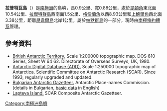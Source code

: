 {{coord|64|14|50|S|63|30|47|W|display=title}}

'''拉普特瓦島'''（{{lang-en|Lapteva Island}}）是[[南極洲|南極洲]]的島嶼，長0.9公里、寬0.88公里，處於[[昆頓角|昆頓角]]東北面10.54公里、[[拉傑特群島|拉傑特群島]]西南面1.5公里、[[格倫蘭角|格倫蘭角]]以西8.93公里和[[上鮑爾角|上鮑爾角]]西北面3.38公里，距離[[昂韋爾島|昂韋爾島]]北岸1公里，屬於[[帕默群島|帕默群島]]的一部分，現時由[[南極條約體系|南極條約體系]]管理。

==參考資料==
* [http://data.aad.gov.au/aadc/mapcat/display_map.cfm?map_id=3217 British Antarctic Territory.] {{Wayback|url=http://data.aad.gov.au/aadc/mapcat/display_map.cfm?map_id=3217 |date=20131110123643 }}  Scale 1:200000 topographic map.  DOS 610 Series, Sheet W 64 62.  Directorate of Overseas Surveys, UK, 1980.
* [http://www.add.scar.org Antarctic Digital Database (ADD).] {{Wayback|url=http://www.add.scar.org/ |date=20170305000653 }} Scale 1:250000 topographic map of Antarctica. Scientific Committee on Antarctic Research (SCAR). Since 1993, regularly upgraded and updated.
* [http://apcbg.org/gazet-bg.doc Bulgarian Antarctic Gazetteer.] {{Wayback|url=http://apcbg.org/gazet-bg.doc |date=20131012104624 }} Antarctic Place-names Commission. (details in Bulgarian, [http://apcbg.org/gazet.htm basic data] {{Wayback|url=http://apcbg.org/gazet.htm |date=20160304071225 }} in English)
* [https://data.aad.gov.au/aadc/gaz/scar/display_name.cfm?gaz_id=137755 Lapteva Island.] {{Wayback|url=https://data.aad.gov.au/aadc/gaz/scar/display_name.cfm?gaz_id=137755 |date=20140329081441 }} SCAR Composite Antarctic Gazetteer.

{{Antarctica-geo-stub}}
[[Category:南極洲島嶼|Category:南極洲島嶼]]